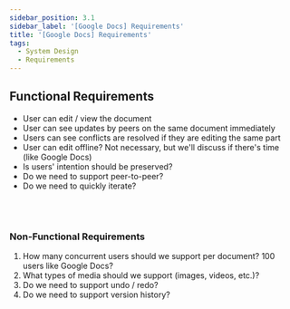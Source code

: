 ```yaml
---
sidebar_position: 3.1
sidebar_label: '[Google Docs] Requirements'
title: '[Google Docs] Requirements'
tags:
  - System Design
  - Requirements
---
```


## Functional Requirements

- User can edit / view the document
- User can see updates by peers on the same document immediately
- Users can see conflicts are resolved if they are editing the same part
- User can edit offline? Not necessary, but we'll discuss if there's time (like Google Docs)
- Is users' intention should be preserved?
- Do we need to support peer-to-peer?
- Do we need to quickly iterate?

<br /><br />

### Non-Functional Requirements

1. How many concurrent users should we support per document? 100 users like Google Docs?
2. What types of media should we support (images, videos, etc.)?
3. Do we need to support undo / redo?
4. Do we need to support version history?


<br /><br />